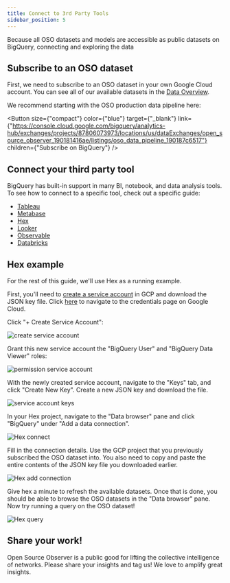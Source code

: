 ```yaml
---
title: Connect to 3rd Party Tools
sidebar_position: 5
---
```



Because all OSO datasets and models are accessible as
public datasets on BigQuery,
connecting and exploring the data

## Subscribe to an OSO dataset

First, we need to subscribe to an OSO dataset in your own
Google Cloud account. 
You can see all of our available datasets in the
[Data Overview](./overview/index.mdx).

We recommend starting with the OSO production data pipeline here:

<Button
  size={"compact"}
  color={"blue"}
  target={"_blank"}
  link={"https://console.cloud.google.com/bigquery/analytics-hub/exchanges/projects/87806073973/locations/us/dataExchanges/open_source_observer_190181416ae/listings/oso_data_pipeline_190187c6517"}
  children={"Subscribe on BigQuery"}
/>

## Connect your third party tool

BigQuery has built-in support in many BI, notebook, and
data analysis tools. To see how to connect to a specific tool,
check out a specific guide:

- [Tableau](https://cloud.google.com/bigquery/docs/analyze-data-tableau)
- [Metabase](https://www.metabase.com/docs/latest/databases/connections/bigquery)
- [Hex](https://learn.hex.tech/docs/connect-to-data/data-connections/data-connections-introduction)
- [Looker](https://cloud.google.com/bigquery/docs/visualize-looker-studio)
- [Observable](https://observablehq.com/documentation/data/databases/overview)
- [Databricks](https://docs.databricks.com/en/connect/external-systems/bigquery.html)

## Hex example

For the rest of this guide, we'll use Hex as a running example.

First, you'll need to 
[create a service account](https://cloud.google.com/iam/docs/creating-managing-service-account-keys#creating)
in GCP and download the JSON key file.
Click [here](https://console.cloud.google.com/iam-admin/serviceaccounts?walkthrough_id=iam--create-service-account-keys&start_index=1#step_index=1)
to navigate to the credentials page on Google Cloud.

Click "+ Create Service Account":

![create service account](./gcp_service_account_create.png)

Grant this new service account the "BigQuery User" 
and "BigQuery Data Viewer" roles:

![permission service account](./gcp_service_account_perm.png)

With the newly created service account,
navigate to the "Keys" tab, and
click "Create New Key".
Create a new JSON key and download the file.

![service account keys](./gcp_service_account_key.png)

In your Hex project, navigate to the "Data browser" pane
and click "BigQuery" under "Add a data connection".

![Hex connect](./hex_connections.png)

Fill in the connection details.
Use the GCP project that you previously
subscribed the OSO dataset into.
You also need to copy and paste the entire contents of
the JSON key file you downloaded earlier.

![Hex add connection](./hex_add_connection.png)

Give hex a minute to refresh the available datasets.
Once that is done, you should be able to browse
the OSO datasets in the "Data browser" pane.
Now try running a query on the OSO dataset!

![Hex query](./hex_query.png)


## Share your work!

Open Source Observer is a public good for lifting
the collective intelligence of networks.
Please share your insights and tag us!
We love to amplify great insights.